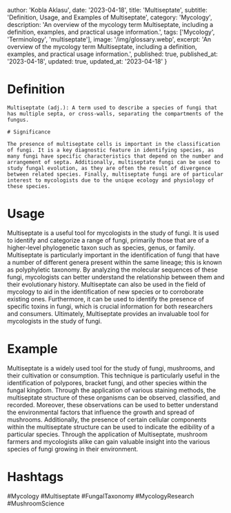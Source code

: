 
  author: 'Kobla Aklasu',
  date: '2023-04-18',
  title: 'Multiseptate',
  subtitle: 'Definition, Usage, and Examples of Multiseptate',
  category: 'Mycology',
  description: 'An overview of the mycology term Multiseptate, including a definition, examples, and practical usage information.',
  tags: ['Mycology', 'Terminology', 'multiseptate'],
  image: '/img/glossary.webp',
  excerpt: 'An overview of the mycology term Multiseptate, including a definition, examples, and practical usage information.',
  published: true,
  published_at: '2023-04-18',
  updated: true,
  updated_at: '2023-04-18'
}




# Definition
    
    Multiseptate (adj.): A term used to describe a species of fungi that has multiple septa, or cross-walls, separating the compartments of the fungus.
    
    # Significance
    
    The presence of multiseptate cells is important in the classification of fungi. It is a key diagnostic feature in identifying species, as many fungi have specific characteristics that depend on the number and arrangement of septa. Additionally, multiseptate fungi can be used to study fungal evolution, as they are often the result of divergence between related species. Finally, multiseptate fungi are of particular interest to mycologists due to the unique ecology and physiology of these species.

# Usage

Multiseptate is a useful tool for mycologists in the study of fungi. It is used to identify and categorize a range of fungi, primarily those that are of a higher-level phylogenetic taxon such as species, genus, or family. Multiseptate is particularly important in the identification of fungi that have a number of different genera present within the same lineage; this is known as polyphyletic taxonomy. By analyzing the molecular sequences of these fungi, mycologists can better understand the relationship between them and their evolutionary history. Multiseptate can also be used in the field of mycology to aid in the identification of new species or to corroborate existing ones. Furthermore, it can be used to identify the presence of specific toxins in fungi, which is crucial information for both researchers and consumers. Ultimately, Multiseptate provides an invaluable tool for mycologists in the study of fungi.

# Example

Multiseptate is a widely used tool for the study of fungi, mushrooms, and their cultivation or consumption. This technique is particularly useful in the identification of polypores, bracket fungi, and other species within the fungal kingdom. Through the application of various staining methods, the multiseptate structure of these organisms can be observed, classified, and recorded. Moreover, these observations can be used to better understand the environmental factors that influence the growth and spread of mushrooms. Additionally, the presence of certain cellular components within the multiseptate structure can be used to indicate the edibility of a particular species. Through the application of Multiseptate, mushroom farmers and mycologists alike can gain valuable insight into the various species of fungi growing in their environment.

# Hashtags

#Mycology #Multiseptate #FungalTaxonomy #MycologyResearch #MushroomScience


